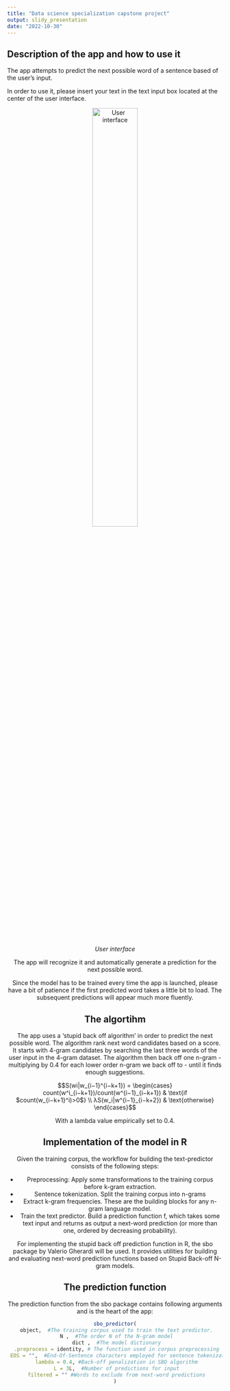 ```yaml
---
title: "Data science specialization capstone project"
output: slidy_presentation
date: "2022-10-30"
---
```


## Description of the app and how to use it

The app attempts to predict the next possible word of a sentence based of the user's input.

In order to use it, please insert your text in the text input box located at the center of the user interface.

<center>
![*User interface*](Bildschirmfoto 2022-10-30 um 14.17.50.png){#id .class width=50% height=50%}
<center>

The app will recognize it and automatically generate a prediction for the next possible word.

Since the model has to be trained every time the app is launched, please have a bit of patience if the first predicted word takes a little bit to load. The subsequent predictions will appear much more fluently.

## The algortihm

The app uses a 'stupid back off algorithm' in order to predict the next possible word. The algorithm rank next word candidates based on a score. It starts with 4-gram candidates by searching the last three words of the user input in the 4-gram dataset. The algorithm then back off one n-gram - multiplying by 0.4 for each lower order n-gram we back off to - until it finds enough suggestions.

$$S(wi|w_{i−1}^{i−k+1}) = \begin{cases}
count(w^i_{i−k+1})/count(w^{i−1}_{i−k+1})  & \text{if $count(w_{i−k+1}^i)>0$} \\
λS(w_i|w^{i−1}_{i−k+2}) & \text{otherwise}
\end{cases}$$

With a lambda value empirically set to 0.4.

## Implementation of the model in R

Given the training corpus, the workflow for building the text-predictor consists of the following steps:

  * Preprocessing: Apply some transformations to the training corpus before k-gram extraction.
  * Sentence tokenization. Split the training corpus into n-grams
  * Extract k-gram frequencies. These are the building blocks for any n-gram language model.
  * Train the text predictor. Build a prediction function f, which takes some text input and returns as output a next-word prediction (or more than one, ordered by decreasing probability).

For implementing the stupid back off prediction function in R, the sbo package by Valerio Gherardi will be used. 
It provides utilities for building and evaluating next-word prediction functions based on Stupid Back-off N-gram models. 
  
## The prediction function

The prediction function from the sbo package contains following arguments and is the heart of the app:

```r
sbo_predictor(
 object,  #The training corpus used to train the text predictor.
 N ,  #The order N of the N-gram model
 dict ,  #The model dictionary
 .preprocess = identity, # The function used in corpus preprocessing
 EOS = "",  #End-Of-Sentence characters employed for sentence tokenization
 lambda = 0.4, #Back-off penalization in SBO algorithm
 L = 3L,  #Number of predictions for input
 filtered = "" #Words to exclude from next-word predictions
)
```             
